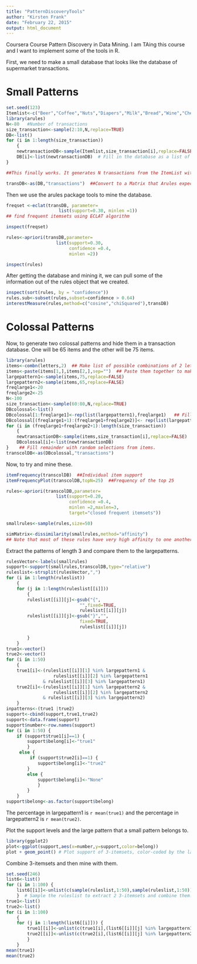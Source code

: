 ```yaml
---
title: "PatternDiscoveryTools"
author: "Kirsten Frank"
date: "February 22, 2015"
output: html_document
---
```


Coursera Course Pattern Discovery in Data Mining. I am TAing this course and I want to implement some of the tools in R.

First, we need to make a small database that looks like the database of supermarket transactions. 


Small Patterns
==============

```r
set.seed(123)
Itemlist<-c("Beer","Coffee","Nuts","Diapers","Milk","Bread","Wine","Cheese","HotDogs","Steak","Ketchup","Mustard")
library(arules)
N<-80   #Number of transactions
size_transaction<-sample(2:10,N,replace=TRUE)
DB<-list()
for (i in 1:length(size_transaction))
    {
    newtransactionDB<-sample(Itemlist,size_transaction[i],replace=FALSE)
    DB[i]<-list(newtransactionDB)  # Fill in the database as a list of lists.
}

##This finally works. It generates N transactions from the ItemList without duplicates.

transDB<-as(DB,"transactions")  ##Convert to a Matrix that Arules expects.
```
Then we use the arules package tools to mine the database. 


```r
freqset <-eclat(transDB, parameter=
                    list(support=0.30, minlen =1))
## find frequent itemsets using ECLAT algorithm

inspect(freqset)

rules<-apriori(transDB,parameter=
                   list(support=0.30,
                        confidence =0.4,
                        minlen =2))

inspect(rules)
```

After getting the database and mining it, we can pull some of the information out of the rules object that we created. 

```r
inspect(sort(rules, by = "confidence"))
rules.sub<-subset(rules,subset=confidence > 0.64)
interestMeasure(rules,method=c("cosine","chiSquared"),transDB)
```
Colossal Patterns
===================

Now, to generate two colossal patterns and hide them in a transaction database. One will be 65 items and the other will be 75 items.



```r
library(arules)
items<-combn(letters,2)  ## Make list of possible combinations of 2 letters
items<-paste(items[1,],items[2,],sep="")  ## Paste them together to make a item.
largepattern1<-sample(items,75,replace=FALSE)
largepattern2<-sample(items,65,replace=FALSE)
freqlarge1<-20
freqlarge2<-25
N<-100
size_transaction<-sample(60:80,N,replace=TRUE)
DBcolossal<-list()
DBcolossal[1:freqlarge1]<-rep(list(largepattern1),freqlarge1)   ## Fill first slots with Pattern 1
DBcolossal[(freqlarge1+1):(freqlarge1+freqlarge2)]<- rep(list(largepattern2),freqlarge2)  ## Fill more slots with Pattern 2
for (i in (freqlarge1+freqlarge2+1):length(size_transaction))
    {
    newtransactionDB<-sample(items,size_transaction[i],replace=FALSE)
    DBcolossal[i]<-list(newtransactionDB)
}    ## Fill remainder with random selections from items.
transcolDB<-as(DBcolossal,"transactions")
```

Now, to try and mine these.

```r
itemFrequency(transcolDB)  ##Individual item support
itemFrequencyPlot(transcolDB,topN=25)  ##Frequency of the top 25

rules<-apriori(transcolDB,parameter=
                   list(support=0.20,
                        confidence =0.4,
                        minlen =2,maxlen=3,
                        target="closed frequent itemsets"))

smallrules<-sample(rules,size=50)

simMatrix<-dissimilarity(smallrules,method="affinity")
## Note that most of these rules have very high affinity to one another. 

```

Extract the patterns of length 3 and compare them to the largepatterns.

```r
rulesVector<-labels(smallrules)
support<-support(smallrules,transcolDB,type="relative")
ruleslist<-strsplit(rulesVector,",")
for (i in 1:length(ruleslist))
    {
    for (j in 1:length(ruleslist[[i]]))
        {
        ruleslist[[i]][j]<-gsub("{",
                            "",fixed=TRUE,
                            ruleslist[[i]][j])
        ruleslist[[i]][j]<-gsub("}","",
                            fixed=TRUE,
                            ruleslist[[i]][j])
    
        }
    }
true1<-vector()
true2<-vector()
for (i in 1:50)
    {
    true1[i]<-(ruleslist[[i]][1] %in% largepattern1 &
                  ruleslist[[i]][2] %in% largepattern1
              & ruleslist[[i]][3] %in% largepattern1)
    true2[i]<-(ruleslist[[i]][1] %in% largepattern2 &
                  ruleslist[[i]][2] %in% largepattern2
              & ruleslist[[i]][3] %in% largepattern2)
    }
inpatterns<-(true1 |true2)
support<-cbind(support,true1,true2)
support<-data.frame(support)
support$number<-row.names(support)
for (i in 1:50) {
    if (support$true1[i]==1) {
        support$belong[i]<-"true1"
        }
     else {
         if (support$true2[i]==1) {
            support$belong[i]<-"true2"
        }
        else {
            support$belong[i]<-"None"
            }
        }
    }
support$belong<-as.factor(support$belong)
```

The percentage in largepattern1 is `r mean(true1)` and the percentage in largepattern2 is `r mean(true2)`.

Plot the support levels and the large pattern that a small pattern belongs to.

```r
library(ggplot2)
plot<-ggplot(support,aes(x=number,y=support,color=belong))
plot + geom_point() # Plot support of 3-itemsets, color-coded by the large pattern they belong to.

```

Combine 3-itemsets and then mine with them.

```r
set.seed(246)
list6<-list()
for (i in 1:100) {
    list6[[i]]<-unlist(c(sample(ruleslist,1:50),sample(ruleslist,1:50)))
    }  # Sample the ruleslist to extract 2 3-itemsets and combine them. Do this 100 times.
true1<-list()
true2<-list()
for (i in 1:100)
    {
    for (j in 1:length(list6[[i]])) {
        true1[[i]]<-unlist(c(true1[i],(list6[[i]][j] %in% largepattern1)))
        true2[[i]]<-unlist(c(true2[i],(list6[[i]][j] %in% largepattern2)))
        }
    }
mean(true1)
mean(true2)
```